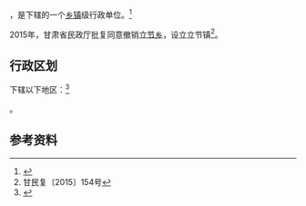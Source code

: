 {{中国乡级行政区|62/30/23/203/000}}

'''{{PAGENAMEBASE}}'''，是{{PRC admin/fullname|62/30/23/203/000|3}}下辖的一个[[乡镇|乡镇]]级行政单位。<ref>{{PRC admin/ref sgc|{{PRC admin/parent|62/30/23/203/000}}}}</ref>

2015年，甘肃省民政厅批复同意撤销[[立节乡|立节乡]]，设立立节镇<ref>甘民复〔2015〕154号</ref>。

== 行政区划 ==

{{PAGENAMEBASE}}下辖以下地区：<ref>{{PRC admin/ref sgc|62/30/23/203/000}}</ref>

{{PRC admin/children|62/30/23/203/000}}。

== 参考资料 ==

{{reflist}}

{{行政区划小作品}}
{{PRC admin/navcat|62/30/23/203/000}}
